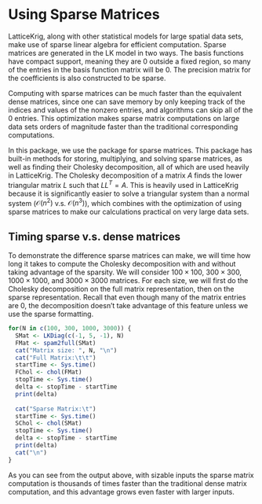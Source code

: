 # Using Sparse Matrices

LatticeKrig, along with other statistical models for large spatial data sets, make use of sparse linear algebra for efficient computation. Sparse matrices are generated in the LK model in two ways. The basis functions have compact support, meaning they are 0 outside a fixed region, so many of the entries in the basis function matrix will be 0. The precision matrix for the coefficients is also constructed to be sparse.  

Computing with sparse matrices can be much faster than the equivalent dense matrices, since one can save memory by only keeping track of the indices and values of the nonzero entries, and algorithms can skip all of the 0 entries. This optimization makes sparse matrix computations on large data sets orders of magnitude faster than the traditional corresponding computations.

In this package, we use the \ttt{spam} package for sparse matrices. This package has built-in methods for storing, multiplying, and solving sparse matrices, as well as finding their Cholesky decomposition, all of which are used heavily in LatticeKrig. The Cholesky decomposition of a matrix $A$ finds the lower triangular matrix $L$ such that $L L^T = A$. This is heavily used in LatticeKrig because it is significantly easier to solve a triangular system than a normal system ($\mathcal O(n^2)$ v.s. $\mathcal O(n^3)$), which combines with the optimization of using sparse matrices to make our calculations practical on very large data sets. 

## Timing sparse v.s. dense matrices

To demonstrate the difference sparse matrices can make, we will time how long it takes to compute the Cholesky decomposition with and without taking advantage of the sparsity. We will consider $100 \times 100$, $300 \times 300$, $1000 \times 1000$, and $3000 \times 3000$ matrices. For each size, we will first do the Cholesky decomposition on the full matrix representation, then on the sparse representation. Recall that even though many of the matrix entries are 0, the decomposition doesn't take advantage of this feature unless we use the sparse formatting.
```r
for(N in c(100, 300, 1000, 3000)) {
  SMat <- LKDiag(c(-1, 5, -1), N)
  FMat <- spam2full(SMat)
  cat("Matrix size: ", N, "\n")
  cat("Full Matrix:\t\t")
  startTime <- Sys.time()
  FChol <- chol(FMat)
  stopTime <- Sys.time()
  delta <- stopTime - startTime
  print(delta)
  
  cat("Sparse Matrix:\t")
  startTime <- Sys.time()
  SChol <- chol(SMat)
  stopTime <- Sys.time()
  delta <- stopTime - startTime
  print(delta)
  cat("\n")
}
```

As you can see from the output above, with sizable inputs the sparse matrix computation is thousands of times faster than the traditional dense matrix computation, and this advantage grows even faster with larger inputs.